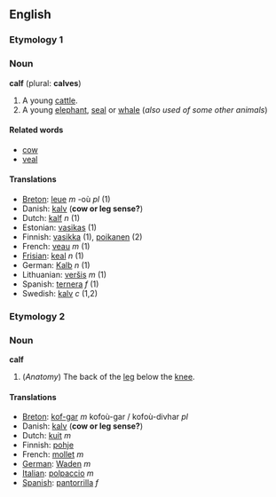 ==English==
===Etymology 1===
===Noun===
'''calf''' (plural: '''calves''')

#A young [[cattle]].
#A young [[elephant]], [[seal]] or [[whale]] (''also used of some other animals'')

====Related words====
*[[cow]]
*[[veal]]

====Translations====
*[[Breton]]: [[leue]] ''m'' -où ''pl'' (1)
*Danish: [[kalv]] ('''cow or leg sense?''')
*Dutch: [[kalf]] ''n'' (1)
*Estonian: [[vasikas]] (1)
*Finnish: [[vasikka]] (1), [[poikanen]] (2)
*French: [[veau]] ''m'' (1)
*[[Frisian]]: [[keal]] ''n'' (1)
*German: [[Kalb]] ''n'' (1)
*Lithuanian: [[veršis]] ''m'' (1)
*Spanish: [[ternera]] ''f'' (1)
*Swedish: [[kalv]] ''c'' (1,2)

===Etymology 2===
===Noun===
'''calf'''

#(''Anatomy'') The back of the [[leg]] below the [[knee]].

====Translations====
*[[Breton]]: [[kof-gar]] ''m'' kofoù-gar / kofoù-divhar ''pl''
*Danish: [[kalv]] ('''cow or leg sense?''')
*Dutch: [[kuit]] ''m''
*Finnish: [[pohje]]
*French: [[mollet]] ''m''
*[[German]]: [[Waden]] ''m''
*[[Italian]]: [[polpaccio]] ''m''
*[[Spanish]]: [[pantorrilla]] ''f''